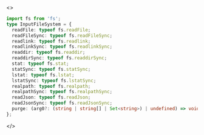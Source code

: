 <>

```ts
import fs from 'fs';
type InputFileSystem = {
  readFile: typeof fs.readFile;
  readFileSync: typeof fs.readFileSync;
  readlink: typeof fs.readlink;
  readlinkSync: typeof fs.readlinkSync;
  readdir: typeof fs.readdir;
  readdirSync: typeof fs.readdirSync;
  stat: typeof fs.stat;
  statSync: typeof fs.statSync;
  lstat: typeof fs.lstat;
  lstatSync: typeof fs.lstatSync;
  realpath: typeof fs.realpath;
  realpathSync: typeof fs.realpathSync;
  readJson: typeof fs.readJson;
  readJsonSync: typeof fs.readJsonSync;
  purge: (arg0?: (string | string[] | Set<string>) | undefined) => void;
};
```

</>
